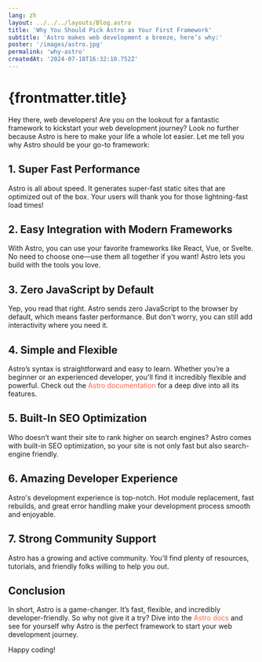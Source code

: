 ```yaml
---
lang: zh
layout: ../../../layouts/Blog.astro
title: 'Why You Should Pick Astro as Your First Framework'
subtitle: 'Astro makes web development a breeze, here’s why:'
poster: '/images/astro.jpg'
permalink: 'why-astro'
createdAt: '2024-07-18T16:32:10.752Z'
---
```


# {frontmatter.title}

Hey there, web developers! Are you on the lookout for a fantastic framework to kickstart your web development journey? Look no further because Astro is here to make your life a whole lot easier. Let me tell you why Astro should be your go-to framework:

## 1. Super Fast Performance

Astro is all about speed. It generates super-fast static sites that are optimized out of the box. Your users will thank you for those lightning-fast load times!

## 2. Easy Integration with Modern Frameworks

With Astro, you can use your favorite frameworks like React, Vue, or Svelte. No need to choose one—use them all together if you want! Astro lets you build with the tools you love.

## 3. Zero JavaScript by Default

Yep, you read that right. Astro sends zero JavaScript to the browser by default, which means faster performance. But don't worry, you can still add interactivity where you need it.

## 4. Simple and Flexible

Astro’s syntax is straightforward and easy to learn. Whether you’re a beginner or an experienced developer, you'll find it incredibly flexible and powerful. Check out the <a href="https://docs.astro.build" style="color: #FF6347; text-decoration: none;">Astro documentation</a> for a deep dive into all its features.

## 5. Built-In SEO Optimization

Who doesn’t want their site to rank higher on search engines? Astro comes with built-in SEO optimization, so your site is not only fast but also search-engine friendly.

## 6. Amazing Developer Experience

Astro's development experience is top-notch. Hot module replacement, fast rebuilds, and great error handling make your development process smooth and enjoyable.

## 7. Strong Community Support

Astro has a growing and active community. You'll find plenty of resources, tutorials, and friendly folks willing to help you out.

## Conclusion

In short, Astro is a game-changer. It’s fast, flexible, and incredibly developer-friendly. So why not give it a try? Dive into the <a href="https://docs.astro.build" style="color: #FF6347; text-decoration: none;">Astro docs</a> and see for yourself why Astro is the perfect framework to start your web development journey.

Happy coding!
